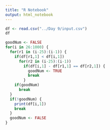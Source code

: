 ```yaml
---
title: "R Notebook"
output: html_notebook
---
```


```r
df <- read.csv("../Day 9/input.csv")
df
```

```r
goodNum <- FALSE
for(i in 26:1000) {
  for(r1 in (i-25):(i-1)) {
    if(df[r1,1] < df[i,1])
      for(r2 in (i-25):(i-1))
        if(df[i,1] - df[r1,1] == df[r2,1]) {
          goodNum <- TRUE
          break
        }
    if(goodNum)
      break
  }
  if(!goodNum) {
    print(df[i,1])
    break
  }
  goodNum <- FALSE
}
```

